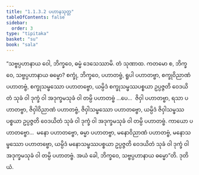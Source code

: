 ```yaml
---
title: "1.1.3.2 ပဟာနသုတ္တ"
tableOfContents: false
sidebar:
  order: 3
type: "tipitaka"
basket: "su"
book: "sala"
---
```



<DynamicBreadcrumb />

<Division number="24" book="sala">

<Paragraph number="65" book="sala">
“သဗ္ဗပ္ပဟာနာယ ဝေါ, ဘိက္ခဝေ, ဓမ္မံ ဒေသေဿာမိ. တံ သုဏာထ. ကတမော စ, ဘိက္ခဝေ, သဗ္ဗပ္ပဟာနာယ ဓမ္မော? စက္ခုံ, ဘိက္ခဝေ, ပဟာတဗ္ဗံ, ရူပါ ပဟာတဗ္ဗာ, စက္ခုဝိညာဏံ ပဟာတဗ္ဗံ, စက္ခုသမ္ဖဿော ပဟာတဗ္ဗော, ယမ္ပိဒံ စက္ခုသမ္ဖဿပစ္စယာ ဥပ္ပဇ္ဇတိ ဝေဒယိတံ သုခံ ဝါ ဒုက္ခံ ဝါ အဒုက္ခမသုခံ ဝါ တမ္ပိ ပဟာတဗ္ဗံ …ပေ…  ဇိဝှါ ပဟာတဗ္ဗာ, ရသာ ပဟာတဗ္ဗာ, ဇိဝှါဝိညာဏံ ပဟာတဗ္ဗံ, ဇိဝှါသမ္ဖဿော ပဟာတဗ္ဗော, ယမ္ပိဒံ ဇိဝှါသမ္ဖဿပစ္စယာ ဥပ္ပဇ္ဇတိ ဝေဒယိတံ သုခံ ဝါ ဒုက္ခံ ဝါ အဒုက္ခမသုခံ ဝါ တမ္ပိ ပဟာတဗ္ဗံ. ကာယော ပဟာတဗ္ဗော…  မနော ပဟာတဗ္ဗော, ဓမ္မာ ပဟာတဗ္ဗာ, မနောဝိညာဏံ ပဟာတဗ္ဗံ, မနောသမ္ဖဿော ပဟာတဗ္ဗော, ယမ္ပိဒံ မနောသမ္ဖဿပစ္စယာ ဥပ္ပဇ္ဇတိ ဝေဒယိတံ သုခံ ဝါ ဒုက္ခံ ဝါ အဒုက္ခမသုခံ ဝါ တမ္ပိ ပဟာတဗ္ဗံ. အယံ ခေါ, ဘိက္ခဝေ, သဗ္ဗပ္ပဟာနာယ ဓမ္မော”တိ.

</Paragraph>
</Division>

<Paragraph number="66" type="center" book="sala">
ဒုတိယံ.
</Paragraph>